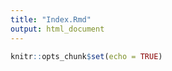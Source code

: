 ```yaml
---
title: "Index.Rmd"
output: html_document
---
```


```r
knitr::opts_chunk$set(echo = TRUE)
```

